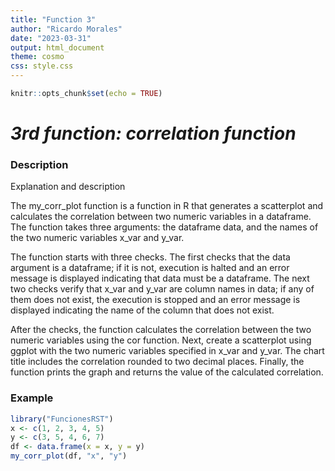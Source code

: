 ```yaml
---
title: "Function 3"
author: "Ricardo Morales"
date: "2023-03-31"
output: html_document
theme: cosmo
css: style.css
---
```


```r
knitr::opts_chunk$set(echo = TRUE)
```

# ***3rd function: correlation function***

### Description

Explanation and description

The my_corr_plot function is a function in R that generates a scatterplot and calculates the correlation between two numeric variables in a dataframe. The function takes three arguments: the dataframe data, and the names of the two numeric variables x_var and y_var.

The function starts with three checks. The first checks that the data argument is a dataframe; if it is not, execution is halted and an error message is displayed indicating that data must be a dataframe. The next two checks verify that x_var and y_var are column names in data; if any of them does not exist, the execution is stopped and an error message is displayed indicating the name of the column that does not exist.

After the checks, the function calculates the correlation between the two numeric variables using the cor function. Next, create a scatterplot using ggplot with the two numeric variables specified in x_var and y_var. The chart title includes the correlation rounded to two decimal places. Finally, the function prints the graph and returns the value of the calculated correlation.

### Example

```r
library("FuncionesRST")
x <- c(1, 2, 3, 4, 5)
y <- c(3, 5, 4, 6, 7)
df <- data.frame(x = x, y = y)
my_corr_plot(df, "x", "y")
```
